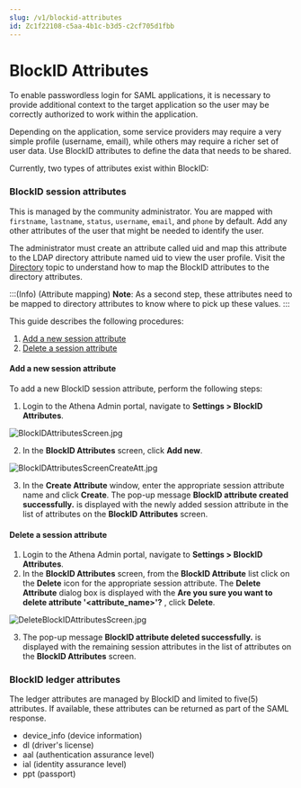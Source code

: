 ```yaml
---
slug: /v1/blockid-attributes
id: Zc1f22108-c5aa-4b1c-b3d5-c2cf705d1fbb
---
```

# BlockID Attributes

To enable passwordless login for SAML applications, it is necessary to provide additional context to the target application so the user may be correctly authorized to work within the application.

Depending on the application, some service providers may require a very simple profile (username, email), while others may require a richer set of user data. Use BlockID attributes to define the data that needs to be shared.

Currently, two types of attributes exist within BlockID:

### BlockID session attributes

This is managed by the community administrator. You are mapped with `firstname`, `lastname`, `status`, `username`, `email`, and `phone` by default. Add any other attributes of the user that might be needed to identify the user. 

The administrator must create an attribute called uid and map this attribute to the LDAP directory attribute named uid to view the user profile. Visit the [Directory](#directory) topic to understand how to map the BlockID attributes to the directory attributes.

:::(Info) (Attribute mapping)
**Note**: As a second step, these attributes need to be mapped to directory attributes to know where to pick up these values.
:::

This guide describes the following procedures:

1. [Add a new session attribute](#Addattr)
2. [Delete a session attribute](#Deleteattr)

#### <a name = "Addattr"></a>Add a new session attribute
To add a new BlockID session attribute, perform the following steps:

1. Login to the Athena Admin portal, navigate to **Settings > BlockID Attributes**.

![BlockIDAttributesScreen.jpg](https://cdn.document360.io/aeae7c88-d2f4-4a9c-bba9-c4f368260d78/Images/Documentation/BlockIDAttributesScreen.jpg)

2. In the **BlockID Attributes** screen, click **Add new**.

![BlockIDAttributesScreenCreateAtt.jpg](https://cdn.document360.io/aeae7c88-d2f4-4a9c-bba9-c4f368260d78/Images/Documentation/BlockIDAttributesScreenCreateAtt.jpg)

3. In the **Create Attribute** window, enter the appropriate session attribute name and click **Create**. The pop-up message **BlockID attribute created successfully.** is displayed with the newly added session attribute in the list of attributes on the **BlockID Attributes** screen.

#### <a name = "Deleteattr"></a>Delete a session attribute

1. Login to the Athena Admin portal, navigate to **Settings > BlockID Attributes**.
2. In the **BlockID Attributes** screen, from the **BlockID Attribute** list click on the **Delete** icon for the appropriate session attribute. The **Delete Attribute** dialog box is displayed with the **Are you sure you want to delete attribute '<attribute_name>'?** , click **Delete**.

![DeleteBlockIDAttributesScreen.jpg](https://cdn.document360.io/aeae7c88-d2f4-4a9c-bba9-c4f368260d78/Images/Documentation/DeleteBlockIDAttributesScreen.jpg)

3. The pop-up message **BlockID attribute deleted successfully.** is displayed with the remaining session attributes in the list of attributes on the **BlockID Attributes** screen.

### BlockID ledger attributes

The ledger attributes are managed by BlockID and limited to five(5) attributes. If available, these attributes can be returned as part of the SAML response.
* device_info (device information)
* dl (driver's license)
* aal (authentication assurance level)
* ial (identity assurance level)
* ppt (passport)


